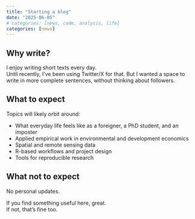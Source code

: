 ```yaml
---
title: "Starting a blog"
date: "2025-06-05"
# categories: [news, code, analysis, life]
categories: [news]
---
```


## Why write?

I enjoy writing short texts every day. <br>
Until recently, I've been using Twitter/X for that. But I wanted a space to write in more complete sentences, without thinking about followers. 


## What to expect

Topics will likely orbit around:

- What everyday life feels like as a foreigner, a PhD student, and an imposter
- Applied empirical work in environmental and development economics
- Spatial and remote sensing data
- R-based workflows and project design
- Tools for reproducible research


## What not to expect

No personal updates.

If you find something useful here, great. <br>
If not, that's fine too.

